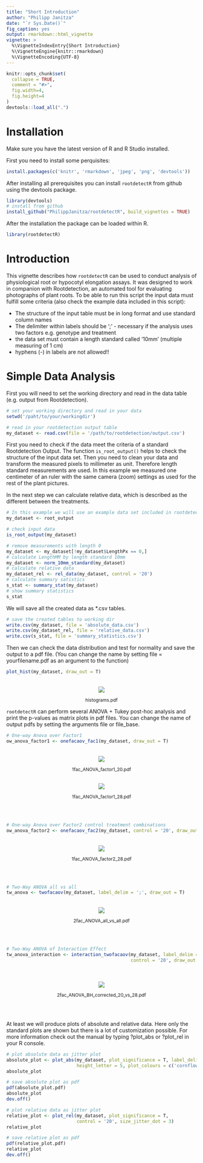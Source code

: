 ```yaml
---
title: "Short Introduction"
author: "Philipp Janitza"
date: "`r Sys.Date()`"
fig_caption: yes
output: rmarkdown::html_vignette
vignette: >
  %\VignetteIndexEntry{Short Introduction}
  %\VignetteEngine{knitr::rmarkdown}
  %\VignetteEncoding{UTF-8}
---
```


```r
knitr::opts_chunk$set(
  collapse = TRUE,
  comment = "#>",
  fig.width=4, 
  fig.height=4
)
devtools::load_all(".")
```


# Installation

Make sure you have the latest version of R and R Studio installed.

First you need to install some perquisites:

```r
install.packages(c('knitr', 'rmarkdown', 'jpeg', 'png', 'devtools'))
```

After installing all prerequisites you can install `rootdetectR` from github using the devtools package.

```r
library(devtools)
# install from github
install_github("PhilippJanitza/rootdetectR", build_vignettes = TRUE)
```

After the installation the package can be loaded within R.

```r
library(rootdetectR)
```

# Introduction

This vignette describes how `rootdetectR` can be used to conduct analysis of physiological root or hypocotyl elongation assays. It was designed to work in companion with Rootdetection, an automated tool for evaluating photographs of plant roots. 
To be able to run this script the input data must fulfill some criteria (also check the example data included in this script):

- The structure of the input table must be in long format and use standard column names 
- The delimiter within labels should be ';' - necessary if the analysis uses two factors e.g. genotype and treatment
- the data set must contain a length standard called '10mm' (multiple measuring of 1 cm)
- hyphens (-) in labels are not allowed!!


# Simple Data Analysis

First you will need to set the working directory and read in the data table (e.g. output from Rootdetection).

```r
# set your working directory and read in your data
setwd('/paht/to/your/workingdir')

# read in your rootdetection output table
my_dataset <- read.csv(file = '/path/to/rootdetection/output.csv')
```
First you need to check if the data meet the criteria of a standard Rootdetection Output. The function `is_root_output()` helps to check the structure of the input data set.
Then you need to clean your data and transform the measured pixels to millimeter as unit. Therefore length standard measurements are used. In this example we measured one centimeter of an ruler with the same camera (zoom) settings as used for the rest of the plant pictures.

In the next step we can calculate relative data, which is described as the different between the treatments. 
```r
# In this example we will use an example data set included in rootdetectR
my_dataset <- root_output

# check input data
is_root_output(my_dataset)

# remove measurements with length 0
my_dataset <- my_dataset[!my_dataset$LengthPx == 0,]
# calculate LengthMM by length standard 10mm
my_dataset <- norm_10mm_standard(my_dataset)
# calculate relative data
my_dataset_rel <- rel_data(my_dataset, control = '20')
# calculate summary satistics
s_stat <- summary_stat(my_dataset)
# show summary statistics
s_stat
```

We will save all the created data as *.csv tables.

```r
# save the created tables to working dir
write.csv(my_dataset, file = 'absolute_data.csv')
write.csv(my_dataset_rel, file = 'relative_data.csv')
write.csv(s_stat, file = 'summary_statistics.csv')
```

Then we can check the data distribution and test for normality and save the output to a pdf file. (You can change the name by setting file = yourfilename.pdf as an argument to the function)
 
```r
plot_hist(my_dataset, draw_out = T)
```

<br>
<center>
![](histograms.pdf.png)
<br>
<p style="font-size:12px;">histograms.pdf</p>
</center>

`rootdetectR` can perform several ANOVA + Tukey post-hoc analysis and print the p-values as matrix plots in pdf files. You can change the name of output pdfs by setting the arguments file or file_base.

```r
# One-way Anova over Factor1
ow_anova_factor1 <- onefacaov_fac1(my_dataset, draw_out = T)
```

<br>
<center>
![](1fac_ANOVA_factor1_20.pdf.png)
<br>
<p style="font-size:12px;">1fac_ANOVA_factor1_20.pdf</p>
<br>
![](1fac_ANOVA_factor1_28.pdf.png)
<br>
<p style="font-size:12px;">1fac_ANOVA_factor1_28.pdf</p>
<br><br>
</center>

```r
# One-way Anova over Factor2 control treatment combinations
ow_anova_factor2 <- onefacaov_fac2(my_dataset, control = '20', draw_out = T)
```

<br>
<center>
![](1fac_ANOVA_factor2_28.pdf.png)
<br>
<p style="font-size:12px;">1fac_ANOVA_factor2_28.pdf</p>
<br><br>
</center>

```r
# Two-Way ANOVA all vs all
tw_anova <- twofacaov(my_dataset, label_delim = ';', draw_out = T)
```

<br>
<center>
![](2fac_ANOVA_all_vs_all.pdf.png)
<br>
<p style="font-size:12px;">2fac_ANOVA_all_vs_all.pdf</p>
<br><br>
</center>

```r
# Two-Way ANOVA of Interaction Effect
tw_anova_interaction <- interaction_twofacaov(my_dataset, label_delim = ';', 
                                              control = '20', draw_out = T)
```
<br><br>
<center>
![](2fac_ANOVA_BH_corrected_20_vs_28.pdf.png)
<br>
<p style="font-size:12px;">2fac_ANOVA_BH_corrected_20_vs_28.pdf</p>
<br><br>
</center>

At least we will produce plots of absolute and relative data. Here only the standard plots are shown but there is a lot of customization possible. For more information check out the manual by typing ?plot_abs or ?plot_rel in your R console.

```r
# plot absolute data as jitter plot
absolute_plot <- plot_abs(my_dataset, plot_significance = T, label_delim = ';', 
                          height_letter = 5, plot_colours = c('cornflowerblue', 'indianred'))
absolute_plot
```
```r
# save absolute plot as pdf
pdf(absolute_plot.pdf)
absolute_plot
dev.off()
```

```r
# plot relative data as jitter plot
relative_plot <- plot_rel(my_dataset, plot_significance = T, 
                          control = '20', size_jitter_dot = 3)
relative_plot
```
```r
# save relative plot as pdf
pdf(relative_plot.pdf)
relative_plot
dev.off()
```
